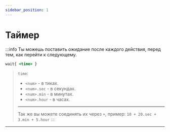 ```yaml
---
sidebar_position: 1
---
```


# Таймер

:::info Ты можешь поставить ожидание после каждого действия, перед тем, как перейти к следующему.
```jsx
wait{ <time> }
```
> `time`:
> - `<num>` - в тиках.
> - `<num>.sec` - в секундах.
> - `<num>.min` - в минутах.
> - `<num>.hour` - в часах.
> ---
> Так же вы можете соединять их через `+`, пример: `10 + 20.sec + 3.min + 5.hour`
:::

---
